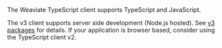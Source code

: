 The Weaviate TypeScript client supports TypeScript and JavaScript.

The v3 client supports server side development (Node.js hosted). See [v3 packages](/docs/weaviate/client-libraries/typescript/v2_v3_migration#node-support-only) for details. If your application is browser based, consider using the TypeScript client v2.
